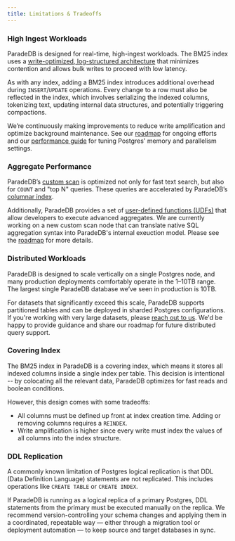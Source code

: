 ```yaml
---
title: Limitations & Tradeoffs
---
```


### High Ingest Workloads

ParadeDB is designed for real-time, high-ingest workloads. The BM25 index uses a [write-optimized, log-structured architecture](/welcome/architecture#data-model) that minimizes contention and allows bulk writes to proceed with low latency.

As with any index, adding a BM25 index introduces additional overhead during `INSERT`/`UPDATE` operations. Every change to a row must also be reflected in the index, which involves serializing the indexed columns, tokenizing text, updating internal data structures, and potentially triggering compactions.

We’re continuously making improvements to reduce write amplification and optimize background maintenance. See our [roadmap](/welcome/roadmap) for ongoing efforts and
our [performance guide](/documentation/configuration/parallel) for tuning Postgres' memory and parallelism settings.

### Aggregate Performance

ParadeDB’s [custom scan](/welcome/architecture#query-optimizations) is optimized not only for fast text search, but also for `COUNT` and "top N" queries.
These queries are accelerated by ParadeDB’s [columnar index](/welcome/architecture#columnar-index).

Additionally, ParadeDB provides a set of [user-defined functions (UDFs)](/documentation/aggregates/tantivy) that allow developers to execute advanced aggregates.
We are currently working on a new custom scan node that can translate native SQL aggregation syntax into ParadeDB's internal exeuction model.
Please see the [roadmap](/welcome/roadmap) for more details.

### Distributed Workloads

ParadeDB is designed to scale vertically on a single Postgres node, and many production deployments comfortably operate in the 1–10TB range. The largest single ParadeDB database we’ve seen in production is 10TB.

For datasets that significantly exceed this scale, ParadeDB supports partitioned tables and can be deployed in sharded Postgres configurations. If you're working with very large datasets, please
[reach out to us](mailto:support@paradedb.com). We'd be happy to provide guidance and share our roadmap for future distributed query support.

### Covering Index

The BM25 index in ParadeDB is a covering index, which means it stores all indexed columns inside a single index per table. This
decision is intentional -- by colocating all the relevant data, ParadeDB optimizes for fast reads and boolean conditions.

However, this design comes with some tradeoffs:

- All columns must be defined up front at index creation time. Adding or removing columns requires a `REINDEX`.
- Write amplification is higher since every write must index the values of all columns into the index structure.

### DDL Replication

A commonly known limitation of Postgres logical replication is that DDL (Data Definition Language) statements are not replicated. This includes operations like `CREATE TABLE` or `CREATE INDEX`.

If ParadeDB is running as a logical replica of a primary Postgres, DDL statements from the primary must be executed manually on the replica.
We recommend version-controlling your schema changes and applying them in a coordinated, repeatable way — either through a migration tool or deployment automation — to keep source and target databases in sync.
